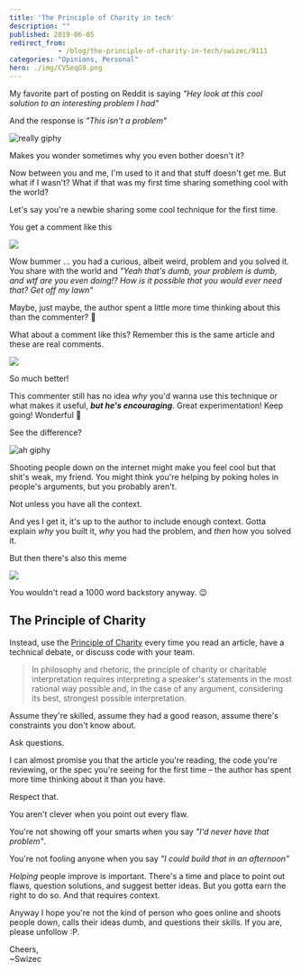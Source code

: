 ```yaml
---
title: 'The Principle of Charity in tech'
description: ""
published: 2019-06-05
redirect_from: 
            - /blog/the-principle-of-charity-in-tech/swizec/9111
categories: "Opinions, Personal"
hero: ./img/CV5eqG9.png
---
```

My favorite part of posting on Reddit is saying _&quot;Hey look at this cool solution to an interesting problem I had&quot;_





And the response is _&quot;This isn&#x27;t a problem&quot;_



![really giphy](./img/media-Pn1gZzAY38kbm-giphy.gif)



Makes you wonder sometimes why you even bother doesn&#x27;t it?



Now between you and me, I&#x27;m used to it and that stuff doesn&#x27;t get me. But what if I wasn&#x27;t? What if that was my first time sharing something cool with the world?



Let&#x27;s say you&#x27;re a newbie sharing some cool technique for the first time.



You get a comment like this



![](./img/CV5eqG9.png)



Wow bummer ... you had a curious, albeit weird, problem and you solved it. You share with the world and _&quot;Yeah that&#x27;s dumb, your problem is dumb, and wtf are you even doing!? How is it possible that you would ever need that? Get off my lawn&quot;_



Maybe, just maybe, the author spent a little more time thinking about this than the commenter? 🤔



What about a comment like this? Remember this is the same article and these are real comments.



![](./img/HZ0pN7s.png)



So much better!



This commenter still has no idea _why_ you&#x27;d wanna use this technique or what makes it useful, **_but he&#x27;s encouraging_**. Great experimentation! Keep going! Wonderful 🙌



See the difference?



![ah giphy](./img/media-cXVRz41uYtSpAZGAwa-giphy.gif)



Shooting people down on the internet might make you feel cool but that shit&#x27;s weak, my friend. You might think you&#x27;re helping by poking holes in people&#x27;s arguments, but you probably aren&#x27;t.



Not unless you have all the context.



And yes I get it, it&#x27;s up to the author to include enough context. Gotta explain _why_ you built it, _why_ you had the problem, and _then_ how you solved it.



But then there&#x27;s also this meme



![](./img/buzzfeed-static-static-2018-01-9-17-asset-buzzfeed-prod-fastlane-03-anigif_sub-buzz-15980-1515536728-1.gif)



You wouldn&#x27;t read a 1000 word backstory anyway. 😉



## The Principle of Charity



Instead, use the [Principle of Charity](https://en.wikipedia.org/wiki/Principle_of_charity) every time you read an article, have a technical debate, or discuss code with your team.



> In philosophy and rhetoric, the principle of charity or charitable interpretation requires interpreting a speaker&#x27;s statements in the most rational way possible and, in the case of any argument, considering its best, strongest possible interpretation.



Assume they&#x27;re skilled, assume they had a good reason, assume there&#x27;s constraints you don&#x27;t know about.



Ask questions.



I can almost promise you that the article you&#x27;re reading, the code you&#x27;re reviewing, or the spec you&#x27;re seeing for the first time – the author has spent more time thinking about it than you have.



Respect that.



You aren&#x27;t clever when you point out every flaw.



You&#x27;re not showing off your smarts when you say _&quot;I&#x27;d never have that problem&quot;_.



You&#x27;re not fooling anyone when you say _&quot;I could build that in an afternoon&quot;_



_Helping_ people improve is important. There&#x27;s a time and place to point out flaws, question solutions, and suggest better ideas. But you gotta earn the right to do so. And that requires context.



Anyway I hope you&#x27;re not the kind of person who goes online and shoots people down, calls their ideas dumb, and questions their skills. If you are, please unfollow :P.



Cheers,  
~Swizec